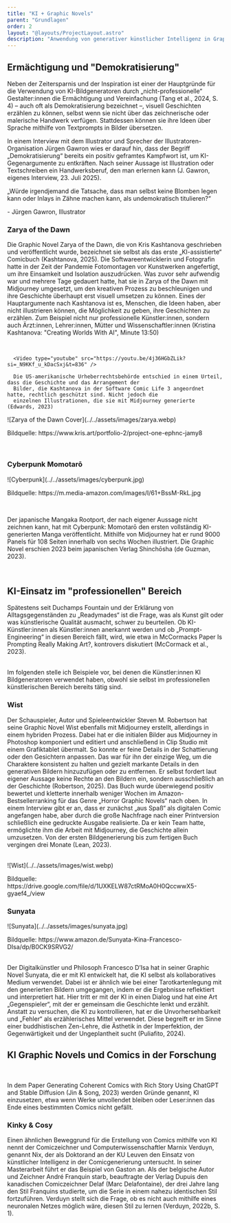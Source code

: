 ```yaml
---
title: "KI + Graphic Novels"
parent: "Grundlagen"
order: 2
layout: "@layouts/ProjectLayout.astro"
description: "Anwendung von generativer künstlicher Intelligenz in Graphic Novels."
---
```


## Ermächtigung und "Demokratisierung"

<div class="grid-layout">
  <div>
Neben der Zeitersparnis und der Inspiration ist einer der Hauptgründe für die Verwendung von KI-Bildgeneratoren durch „nicht-professionelle“ Gestalter:innen die Ermächtigung und Vereinfachung (Tang et al., 2024, S. 4) – auch oft als Demokratisierung bezeichnet –, visuell Geschichten erzählen zu können, selbst wenn sie nicht über das zeichnerische oder malerische Handwerk verfügen. Stattdessen können sie ihre Ideen über Sprache mithilfe von Textprompts in Bilder übersetzen.
</div>
<div>
<Reference 
title="Exploring the Impact of AI-generated Image Tools on Professional and Non-professional Users in the Art and Design Fields" 
type="paper"
authors="Tang, Y., Zhang, N., Ciancia, M., & Wang, Z." 
year="2024"
link="https://doi.org/10.48550/arXiv.2406.10640" 
/>
</div>
</div>

In einem Interview mit dem Illustrator und Sprecher der Illustratoren-Organisation Jürgen Gawron wies er darauf hin, dass der Begriff „Demokratisierung“ bereits ein positiv geframtes Kampfwort ist, um KI-Gegenargumente zu entkräften. Nach seiner Aussage ist Illustration oder Textschreiben ein Handwerksberuf, den man erlernen kann (J. Gawron, eigenes Interview, 23. Juli 2025).
<br />
<p class="quote text-2xl">„Würde irgendjemand die Tatsache, dass man selbst keine Blomben legen kann oder Inlays in Zähne machen kann, als undemokratisch titulieren?“</p><p class="citation">- Jürgen Gawron, Illustrator</p>


### Zarya of the Dawn

<div class="grid-layout">
  <div class="">
    <p class="">Die Graphic Novel Zarya of the Dawn, die von Kris Kashtanova geschrieben und veröffentlicht wurde,
      bezeichnet sie selbst als das erste „KI-assistierte“ Comicbuch (Kashtanova, 2025).
      Die Softwareentwicklerin und Fotografin hatte in der Zeit der Pandemie Fotomontagen vor Kunstwerken angefertigt,
      um ihre Einsamkeit und Isolation auszudrücken. Was zuvor sehr aufwendig war und mehrere Tage gedauert hatte, hat
      sie in Zarya of the Dawn mit Midjourney umgesetzt, um den kreativen Prozess zu beschleunigen und ihre Geschichte
      überhaupt erst visuell umsetzen zu können.
      Eines der Hauptargumente nach Kashtanova ist es, Menschen, die Ideen haben, aber nicht illustrieren können, die
      Möglichkeit zu geben, ihre Geschichten zu erzählen. Zum Beispiel nicht nur professionelle Künstler:innen, sondern
      auch Ärzt:innen, Lehrer:innen, Mütter und Wissenschaftler:innen <span class="citation">(Kristina Kashtanova: "Creating Worlds With AI", Minute 13:50)</span></p><br />

      <Video type="youtube" src="https://youtu.be/4j36HGbZLik?si=_N9KKf_u_kDacSxj&t=836" />

      Die US-amerikanische Urheberrechtsbehörde entschied in einem Urteil, dass die Geschichte und das Arrangement der
      Bilder, die Kashtanova in der Software Comic Life 3 angeordnet hatte, rechtlich geschützt sind. Nicht jedoch die
      einzelnen Illustrationen, die sie mit Midjourney generierte (Edwards, 2023)

  </div>
  <div class="">
    ![Zarya of the Dawn Cover](../../assets/images/zarya.webp)
    <p class="image-source">Bildquelle: https://www.kris.art/portfolio-2/project-one-ephnc-jamy8</p>
    <br />
    <Reference title="Zarya of the Dawn" type="website" authors="Kashtanova, K." year="2025"
      link="https://www.kris.art/portfolio-2/project-one-ephnc-jamy8" />
  </div>
</div>

### Cyberpunk Momotarō

<div class="grid-layout">
  <div class="">
 ![Cyberpunk](../../assets/images/cyberpunk.jpg)
  <p class="image-source">Bildquelle: https://m.media-amazon.com/images/I/61+BssM-RkL.jpg</p>
    <br />
  </div>
  <div class="">
      <p class="">Der japanische Mangaka Rootport, der nach eigener Aussage nicht zeichnen kann, hat mit Cyberpunk: Momotarō den ersten vollständig KI-generierten Manga veröffentlicht. Mithilfe von Midjourney hat er rund 9000 Panels für 108 Seiten innerhalb von sechs Wochen illustriert. Die Graphic Novel erschien 2023 beim japanischen Verlag Shinchōsha (de Guzman, 2023).</p>
      <br />
          <Reference 
          title="Cyberpunk Momotarō – Could AI replace our favourite Mangaka?" 
          type="website"
          label="Link zum Artikel" 
          authors="" 
          year="2023"
      link="https://sabukaru.online/articles/cyberpunk-momotar-could-ai-replace-our-favourite-mangaka" />
  </div>
</div>

## KI-Einsatz im "professionellen" Bereich

<div class="grid-layout">
  <div class="">
<p/> Spätestens seit Duchamps Fountain und der Erklärung von Alltagsgegenständen zu „Readymades“ ist die Frage, was als Kunst gilt oder was künstlerische Qualität ausmacht, schwer zu beurteilen. Ob KI-Künstler:innen als Künstler:innen anerkannt werden und ob „Prompt-Engineering“ in diesen Bereich fällt, wird, wie etwa in McCormacks Paper Is Prompting Really Making Art?, kontrovers diskutiert (McCormack et al., 2023).
  </div>
  <Reference 
  title="Is Prompting Really Making Art?"
  type="paper"
  authors="McCormack, J., Gambardella, C. C., Rajcic, N., Krol, S. J., Llano, M. T., & Yang, M."
  year="2023"     
  link="https://arxiv.org/abs/2301.13049" />
</div>
<br />
Im folgenden stelle ich Beispiele vor, bei denen die Künstler:innen KI Bildgeneratoren verwendet haben, obwohl sie selbst im professionellen künstlerischen Bereich bereits tätig sind.

### Wist

<div class="grid-layout">
  <div class="">
    <p class="">Der Schauspieler, Autor und Spieleentwickler Steven M. Robertson hat seine Graphic Novel Wist ebenfalls mit Midjourney erstellt, allerdings in einem hybriden Prozess. Dabei hat er die initialen Bilder aus Midjourney in Photoshop komponiert und editiert und anschließend in Clip Studio mit einem Grafiktablet übermalt. So konnte er feine Details in der Schattierung oder den Gesichtern anpassen. Das war für ihn der einzige Weg, um die Charaktere konsistent zu halten und gezielt markante Details in den generativen Bildern hinzuzufügen oder zu entfernen. Er selbst fordert laut eigener Aussage keine Rechte an den Bildern ein, sondern ausschließlich an der Geschichte (Robertson, 2025). 
Das Buch wurde überwiegend positiv bewertet und kletterte innerhalb weniger Wochen im Amazon-Bestsellerranking für das Genre „Horror Graphic Novels“ nach oben. In einem Interview gibt er an, dass er zunächst „aus Spaß“ als digitalen Comic angefangen habe, aber durch die große Nachfrage nach einer Printversion schließlich eine gedruckte Ausgabe realisierte. Da er kein Team hatte, ermöglichte ihm die Arbeit mit Midjourney, die Geschichte allein umzusetzen. Von der ersten Bildgenerierung bis zum fertigen Buch vergingen drei Monate (Lean, 2023).</p>
    <br />
    <Reference title="Wist" label="Link zur Webseite der Graphic Novel" authors="Robertson, S. M." year="2023"
      link="https://www.wistseries.com/" />

  </div>
  <div class="">
    ![Wist](../../assets/images/wist.webp)
    <p class="image-source">Bildquelle: https://drive.google.com/file/d/1UXKELW87ctRMoA0H0QccwwX5-gyaef4_/view</p>

  </div>
</div>

### Sunyata

<div class="grid-layout">
  <div class="">
    ![Sunyata](../../assets/images/sunyata.jpg)
    <p class="image-source">Bildquelle: https://www.amazon.de/Sunyata-Kina-Francesco-DIsa/dp/B0CK9SRVG2/</p>
    <br />
    </div>
  <div class="">
Der Digitalkünstler und Philosoph Francesco D’Isa hat in seiner Graphic Novel Sunyata, die er mit KI entwickelt hat, die KI selbst als kollaboratives Medium verwendet. Dabei ist er ähnlich wie bei einer Tarotkartenlegung mit den generierten Bildern umgegangen, indem er die Ergebnisse reflektiert und interpretiert hat. Hier tritt er mit der KI in einen Dialog und hat eine Art „Gegenspieler“, mit der er gemeinsam die Geschichte lenkt und erzählt.
Anstatt zu versuchen, die KI zu kontrollieren, hat er die Unvorhersehbarkeit und „Fehler“ als erzählerisches Mittel verwendet. Diese begreift er im Sinne einer buddhistischen Zen-Lehre, die Ästhetik in der Imperfektion, der Gegenwärtigkeit und der Ungeplantheit sucht (Puliafito, 2024).
<br />
<Reference 
  title="Exploring Generative Art with Francesco D'Isa"   
  label="Interview mit Francesco D'Isa"
  authors="D'Isa, Francesco"
  year="2024"
  link="https://aimuse.substack.com/p/exploring-generative-art-with-francesco" /
  >
  </div>
</div>


## KI Graphic Novels und Comics in der Forschung

<br />
<div class="grid-layout">
  <div class="">
    <p class="">In dem Paper Generating Coherent Comics with Rich Story Using ChatGPT and Stable Diffusion (Jin & Song, 2023) werden Gründe genannt, KI einzusetzen, etwa wenn Werke unvollendet bleiben oder Leser:innen das Ende eines bestimmten Comics nicht gefällt.</p>
  </div>
  <div class="">
<Reference 
  title="Generating Coherent Comics with Rich Story Using ChatGPT and Stable Diffusion" 
  type="paper"
  authors="Ze Jin, Zorina Song"
  year="2023"
  link="https://arxiv.org/abs/2305.11067" />

  </div>
</div>

### Kinky & Cosy

<div class="grid-layout">
  <div class="">
    <Reference 
  title="Comic Art Generation using GANs"
  type="download"   
  label="Link zur Masterarbeit"  
  authors="Verduyn, M."
  year="2022"
  link="https://www.nix.be/assets/pdf/Masterproef_MarnixVerduyn_KUL_MAI_2022.pdf" />
    </div>
  <div class="">
<p>Einen ähnlichen Beweggrund für die Erstellung von Comics mithilfe von KI nennt der Comiczeichner und Computerwissenschaftler Marnix Verduyn, genannt Nix, der als Doktorand an der KU Leuven den Einsatz von künstlicher Intelligenz in der Comicgenerierung untersucht. In seiner Masterarbeit führt er das Beispiel von Gaston an. Als der belgische Autor und Zeichner André Franquin starb, beauftragte der Verlag Dupuis den kanadischen Comiczeichner Delaf (Marc Delafontaine), der drei Jahre lang den Stil Franquins studierte, um die Serie in einem nahezu identischen Stil fortzuführen. Verduyn stellt sich die Frage, ob es nicht auch mithilfe eines neuronalen Netzes möglich wäre, diesen Stil zu lernen (Verduyn, 2022b, S. 1).</p>
  </div>
</div>
